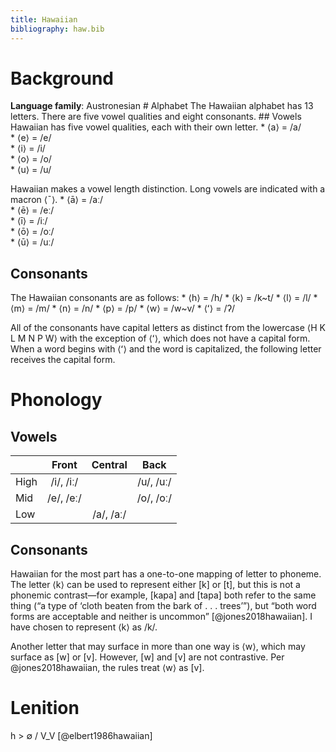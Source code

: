 ```yaml
---
title: Hawaiian
bibliography: haw.bib
---
```

# Background
**Language family**: Austronesian
# Alphabet
The Hawaiian alphabet has 13 letters. There are five vowel qualities and eight consonants.
## Vowels
Hawaiian has five vowel qualities, each with their own letter.
* ⟨a⟩ = /a/  
* ⟨e⟩ = /e/  
* ⟨i⟩ = /i/  
* ⟨o⟩ = /o/  
* ⟨u⟩ = /u/  

Hawaiian makes a vowel length distinction. Long vowels are indicated with a macron ⟨¯⟩.
* ⟨ā⟩ = /aː/  
* ⟨ē⟩ = /eː/  
* ⟨ī⟩ = /iː/  
* ⟨ō⟩ = /oː/  
* ⟨ū⟩ = /uː/

## Consonants
The Hawaiian consonants are as follows:
* ⟨h⟩ = /h/
* ⟨k⟩ = /k~t/
* ⟨l⟩ = /l/
* ⟨m⟩ = /m/
* ⟨n⟩ = /n/
* ⟨p⟩ = /p/
* ⟨w⟩ = /w~v/
* ⟨ʻ⟩ = /ʔ/  

All of the consonants have capital letters as distinct from the lowercase ⟨H K L M N P W⟩
with the exception of ⟨ʻ⟩, which does not have a capital form. When a word begins with ⟨ʻ⟩
and the word is capitalized, the following letter receives the capital form.

# Phonology
## Vowels
|      |   Front   |  Central  |    Back   |
|------|:---------:|:---------:|:---------:|
| High | /i/, /iː/ |           | /u/, /uː/ |
| Mid  | /e/, /eː/ |           | /o/, /oː/ |
| Low  |           | /a/, /aː/ |           ‍|

## Consonants
Hawaiian for the most part has a one-to-one mapping of letter to phoneme.
The letter ⟨k⟩ can be used to represent either [k] or [t],
but this is not a phonemic contrast—for example,
[kapa] and [tapa] both refer to the same thing ("a type of ‘cloth beaten from the bark of . . . trees’"), but "both word forms are acceptable and neither is uncommon" [@jones2018hawaiian]. I have chosen to represent ⟨k⟩ as /k/.

Another letter that may surface in more than one way is ⟨w⟩, which may surface as [w] or [v].
However, [w] and [v] are not contrastive. Per @jones2018hawaiian, the rules treat ⟨w⟩ as [v].


# Lenition
h > ∅ / V_V [@elbert1986hawaiian]
